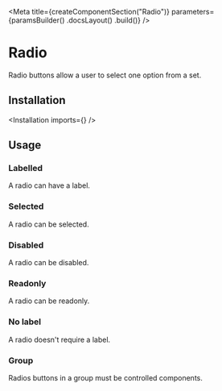 
<Meta
    title={createComponentSection("Radio")}
    parameters={paramsBuilder()
        .docsLayout(<SemanticLayout documentationPath="/modules/checkbox" />)
        .build()}
/>

# Radio

Radio buttons allow a user to select one option from a set.

## Installation

<Installation imports={<Imports />} />

## Usage

### Labelled

A radio can have a label.

<Preview>
    <Story name="labelled">
        <Checkbox radio label="Milky Way"/>
    </Story>
</Preview>

### Selected

A radio can be selected.

<Preview>
    <Story name="selected">
        <Checkbox radio defaultChecked label="Milky Way"/>
    </Story>
</Preview>

### Disabled

A radio can be disabled.

<Preview>
    <Story name="disabled">
        <Checkbox radio disabled label="Milky Way"/>
    </Story>
</Preview>

### Readonly

A radio can be readonly.

<Preview>
    <Story name="readonly">
        <Checkbox radio readOnly label="Milky Way" />
    </Story>
</Preview>

### No label

A radio doesn't require a label.

<Preview>
    <Story name="no label">
        <Checkbox radio />
    </Story>
</Preview>

### Group

Radios buttons in a group must be controlled components.

<Preview>
    <Story name="group">
        <ControlledRadioGroup />
    </Story>
</Preview>

